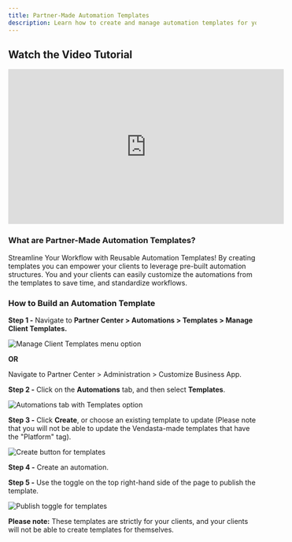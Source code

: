 ```yaml
---
title: Partner-Made Automation Templates
description: Learn how to create and manage automation templates for your clients
---
```


## Watch the Video Tutorial

<iframe 
  src="https://www.youtube-nocookie.com/embed/CmxPR64y_DU" 
  width="560" 
  height="315" 
  frameBorder="0" 
  allowFullScreen
></iframe>

### What are Partner-Made Automation Templates?

Streamline Your Workflow with Reusable Automation Templates! By creating templates you can empower your clients to leverage pre-built automation structures. You and your clients can easily customize the automations from the templates to save time, and standardize workflows.

### How to Build an Automation Template

**Step 1 -** Navigate to **Partner Center > Automations > Templates > Manage Client Templates.**

![Manage Client Templates menu option](./img/business-app-automations/templates-manage-client-templates.png)

**OR**

Navigate to Partner Center > Administration > Customize Business App. 

**Step 2 -** Click on the **Automations** tab, and then select **Templates**. 

![Automations tab with Templates option](./img/business-app-automations/templates-automation-tab.png)

**Step 3 -** Click **Create**, or choose an existing template to update (Please note that you will not be able to update the Vendasta-made templates that have the "Platform" tag).

![Create button for templates](./img/business-app-automations/templates-create-button.png)

**Step 4 -** Create an automation.

**Step 5 -** Use the toggle on the top right-hand side of the page to publish the template.

![Publish toggle for templates](./img/business-app-automations/templates-publish-toggle.png)

**Please note:** These templates are strictly for your clients, and your clients will not be able to create templates for themselves.